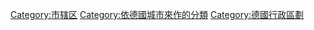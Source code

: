 [[Category:市辖区|Category:市辖区]]
[[Category:依德國城市來作的分類|Category:依德國城市來作的分類]]
[[Category:德國行政區劃|Category:德國行政區劃]]